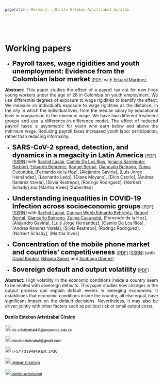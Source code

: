```yaml
---
pagetitle : Research - Danilo Esteban Aristizabal Giraldo
---
```


<br>  </br> <!--- Agrega lineas en blanco --->

# Working papers

<p>  </p> <!--- Agrega una linea en blanco --->

<!------------- Panel de la izquierda ------------->
<div class="col-sm-9">

<!--- Documento 1 --->

* <strong style="color:black;font-size:22px;"> Payroll taxes, wage rigidities and youth unemployment: Evidence from the Colombian labor market</strong> [[PDF]](https://danilo-aristizabal.github.io/research/youth_unemployment/taxes_and_youth_unemployment.pdf) with [Eduard Martínez](http://eduard-martinez.github.io)

 <p align="justify"> **Abstract:** This paper studies the effect of a payroll tax cut for new hires young workers under the age of
28 in Colombia on youth employment. We use differential degrees of exposure to wage rigidities to identify the effect. We measure an individual’s exposure to wage rigidities as the distance, in the city in which the individual lives, from the median salary by educational level in comparison
to the minimum wage. We have two different treatment groups and use a difference-in-difference model. The effect of reduced payroll taxes is asymmetric for youth who earn below and above the minimum wage. Reducing payroll taxes increased youth labor participation, rather than reducing
informality. </p>

<!--- Documento 2 --->

* <strong style="color:black;font-size:22px;"> SARS-CoV-2 spread, detection, and dynamics in a megacity in Latin America </strong>[[PDF]](https://danilo-aristizabal.github.io/research/covid/SARS-CoV-2_spread_detection_and_dynamics_in_a_megacity_in_Latin_America.pdf) [[SSRN]](https://papers.ssrn.com/sol3/papers.cfm?abstract_id=3822625) with [Rachid Laajaj](https://www.laajaj.com/), [Camilo De Los Rios](https://sites.google.com/view/cdelosriosru), [Ignacio Sarmiento-Barbieri](https://ignaciomsarmiento.github.io/), [Eduardo Behrentz](https://eduardobehrentz.com/), [Raquel Bernal](https://sites.google.com/view/raquelbernal/), [Giancarlo Buitrago](https://www.researchgate.net/profile/Giancarlo-Buitrago), [Zulma Cucunubá](http://www.imperial.ac.uk/people/zulma.cucunuba), [Fernando de la Hoz], [Alejandro Gaviria], [Luis Jorge Hernández], [Leonardo León], [Diane Moyano], [Elkin Osorio], [Andrea Ramírez Varela], [Silvia Restrepo], [Rodrigo Rodriguez], [Norbert Schady] and [Martha Vives] (Submitted)


<!--- Documento 2 --->

* <strong style="color:black;font-size:22px;"> Understanding inequalities in COVID-19 Infection across socioeconomic groups </strong>[[PDF]](https://danilo-aristizabal.github.io/research/covid/Understanding_how_socioeconomic_inequalities_drive_inequalities_in_SARS-CoV-2_infections.pdf) [[SSRN]](https://papers.ssrn.com/sol3/papers.cfm?abstract_id=3841746) with [Rachid Laajaj](https://www.laajaj.com/), [Duncan Webb](https://sites.google.com/view/duncan-webb/home),[Eduardo Behrentz](https://eduardobehrentz.com/), [Raquel Bernal](https://sites.google.com/view/raquelbernal/), [Giancarlo Buitrago](https://www.researchgate.net/profile/Giancarlo-Buitrago), [Zulma Cucunubá](http://www.imperial.ac.uk/people/zulma.cucunuba), [Fernando de la Hoz], [Alejandro Gaviria], [Luis Jorge Hernández], [Camilo De Los Rios], [Andrea Ramírez Varela], [Silvia Restrepo], [Rodrigo Rodriguez], [Norbert Schady], [Martha Vives]


<!--- Documento 2 --->

* <strong style="color:black;font-size:22px;"> Concentration of the mobile phone market and countries' competitiveness </strong>[[PDF]](https://danilo-aristizabal.github.io/research/mobile_market/Concentration_of_the_Mobile_Market_in_Colombia.pdf) [[SSRN]](https://papers.ssrn.com/sol3/papers.cfm?abstract_id=3714775) (with [David Bardey](https://sites.google.com/site/davidbardey/), [Bibiana Sáenz](https://www.linkedin.com/in/bibianasaenzbaquero/?originalSubdomain=co) and [Santiago Gómez](https://www.researchgate.net/profile/Jose_Gomez_Medina))


<!--- Documento 3 --->
* <strong style="color:black;font-size:22px;">Sovereign default and output volatility</strong> [[PDF]](https://danilo-aristizabal.github.io/research/sovereign_default/sovereign_default_and_output_volatility.pdf)

<p align="justify"> **Abstract:** High volatility in the economic conditions inside a country seem to be related with sovereign defaults. This paper studies how changes in the output process can explain default events in emerging economies. It establishes that economic conditions inside the country, all else equal, have significant impact on the default decisions. Nevertheless, It may also be driven jointly with other factors such as political risk or small output costs.
 </p>


</div>
<!------------- Panel de la izquierda ------------->


<!------------- Panel de la derecha ------------->
<div class="col-sm-3">

#### Danilo Esteban Aristizabal Giraldo
 
<!-- Correo -->
<p style="color:black;font-size:12px;"><img alt="Qries" src="./images/correo.png" width=20" height="20"> de.aristizabal411@uniandes.edu.co </img></p>

<!-- Correo -->
<p style="color:black;font-size:12px;"><img alt="Qries" src="./images/correo.png" width=20" height="20"> daniloaristizabal@gmail.com </img></p>

<!-- Tel -->
<p style="color:black;font-size:12px;"><img alt="Qries" src="./images/tel.png" width=20" height="20"> (+571) 3394949 Ext: 2430</img></p>

<!-- Twitter -->
 <a href="https://twitter.com/dearistizabalg" style="color:black;font-size:12px;"> <img alt="Qries" src="./images/twitter.jpg" width=20" height="20">  @dearistizabalg</a> 

<!-- GitHub -->
<a href="https://github.com/danilo-aristizabal" style="color:black;font-size:12px;"> <img alt="Qries" src="./images/github.png" width=20" height="20">  danilo-aristizabal</a>
</div>
<!------------- Panel de la derecha ------------->



<br>  </br> <!--- Agrega lineas en blanco --->